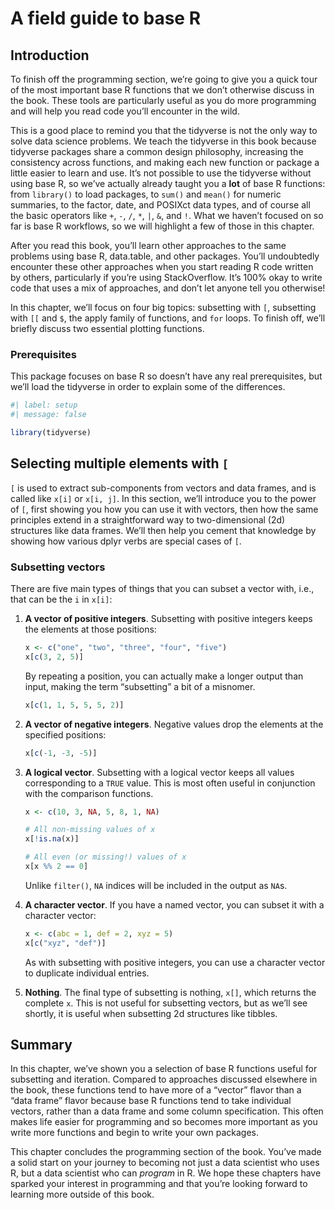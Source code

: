 # A field guide to base R {#sec-bioinfor-base_r}

## Introduction

To finish off the programming section, we're going to give you a quick tour of the most important base R functions that we don't otherwise discuss in the book. These tools are particularly useful as you do more programming and will help you read code you'll encounter in the wild.

This is a good place to remind you that the tidyverse is not the only way to solve data science problems. We teach the tidyverse in this book because tidyverse packages share a common design philosophy, increasing the consistency across functions, and making each new function or package a little easier to learn and use. It's not possible to use the tidyverse without using base R, so we've actually already taught you a **lot** of base R functions: from `library()` to load packages, to `sum()` and `mean()` for numeric summaries, to the factor, date, and POSIXct data types, and of course all the basic operators like `+`, `-`, `/`, `*`, `|`, `&`, and `!`. What we haven't focused on so far is base R workflows, so we will highlight a few of those in this chapter.

After you read this book, you'll learn other approaches to the same problems using base R, data.table, and other packages. You'll undoubtedly encounter these other approaches when you start reading R code written by others, particularly if you're using StackOverflow. It's 100% okay to write code that uses a mix of approaches, and don't let anyone tell you otherwise!

In this chapter, we'll focus on four big topics: subsetting with `[`, subsetting with `[[` and `$`, the apply family of functions, and `for` loops. To finish off, we'll briefly discuss two essential plotting functions.

### Prerequisites

This package focuses on base R so doesn't have any real prerequisites, but we'll load the tidyverse in order to explain some of the differences.

```r
#| label: setup
#| message: false

library(tidyverse)
```

## Selecting multiple elements with `[` {#sec-subset-many}

`[` is used to extract sub-components from vectors and data frames, and is called like `x[i]` or `x[i, j]`. In this section, we'll introduce you to the power of `[`, first showing you how you can use it with vectors, then how the same principles extend in a straightforward way to two-dimensional (2d) structures like data frames. We'll then help you cement that knowledge by showing how various dplyr verbs are special cases of `[`.

### Subsetting vectors

There are five main types of things that you can subset a vector with, i.e., that can be the `i` in `x[i]`:

1.  **A vector of positive integers**. Subsetting with positive integers keeps the elements at those positions:

    ```r
    x <- c("one", "two", "three", "four", "five")
    x[c(3, 2, 5)]
    ```

    By repeating a position, you can actually make a longer output than input, making the term "subsetting" a bit of a misnomer.

    ```r
    x[c(1, 1, 5, 5, 5, 2)]
    ```

2.  **A vector of negative integers**. Negative values drop the elements at the specified positions:

    ```r
    x[c(-1, -3, -5)]
    ```

3.  **A logical vector**. Subsetting with a logical vector keeps all values corresponding to a `TRUE` value. This is most often useful in conjunction with the comparison functions.

    ```r
    x <- c(10, 3, NA, 5, 8, 1, NA)

    # All non-missing values of x
    x[!is.na(x)]

    # All even (or missing!) values of x
    x[x %% 2 == 0]
    ```

    Unlike `filter()`, `NA` indices will be included in the output as `NA`s.

4.  **A character vector**. If you have a named vector, you can subset it with a character vector:

    ```r
    x <- c(abc = 1, def = 2, xyz = 5)
    x[c("xyz", "def")]
    ```

    As with subsetting with positive integers, you can use a character vector to duplicate individual entries.

5.  **Nothing**. The final type of subsetting is nothing, `x[]`, which returns the complete `x`. This is not useful for subsetting vectors, but as we'll see shortly, it is useful when subsetting 2d structures like tibbles.

## Summary

In this chapter, we've shown you a selection of base R functions useful for subsetting and iteration. Compared to approaches discussed elsewhere in the book, these functions tend to have more of a "vector" flavor than a "data frame" flavor because base R functions tend to take individual vectors, rather than a data frame and some column specification. This often makes life easier for programming and so becomes more important as you write more functions and begin to write your own packages.

This chapter concludes the programming section of the book. You've made a solid start on your journey to becoming not just a data scientist who uses R, but a data scientist who can *program* in R. We hope these chapters have sparked your interest in programming and that you're looking forward to learning more outside of this book.
